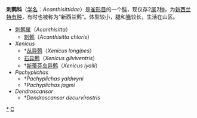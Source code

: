 {{unreferenced|time=2011-01-07}}
{{Automatic Taxobox
| taxon = Acanthisittidae
| authority = Sundevall，1872
| fossil_range = [[中新世|中新世]]至今, {{Fossil range|16|0}}
| image = Xenicus lyalli.jpg
| image_caption = [[斯蒂芬岛异鹩|斯蒂芬岛异鹩]]（''Xenicus lyalli''，已灭绝）
}}
'''刺鹩科'''（[[学名|学名]]：''Acanthisittidae''）是[[雀形目|雀形目]]的一个[[科_(生物)|科]]，现仅存2[[属|属]]2[[种|种]]，为[[新西兰|新西兰]][[特有种|特有种]]，有时也被称为“新西兰鹩”。体型较小，腿和[[鳥喙|喙]]较长，生活在山区。

*  [[刺鹩属|刺鹩属]]（''Acanthisitta''）
** [[刺鹩|刺鹩]]（''Acanthisitta chloris''）
*  ''Xenicus''
** †[[新西兰丛异鹩|丛异鹩]]（''Xenicus longipes''）
** [[石异鹩|石异鹩]]（''Xenicus gilviventris''）
** †[[斯蒂芬岛异鹩|斯蒂芬岛异鹩]]（''Xenicus lyalli''）
*   ''Pachyplichas''
** †''Pachyplichas yaldwyni''
** †''Pachyplichas jagmi''
*   ''Dendroscansor''
** †''Dendroscansor decurvirostris''
{{Taxonbar}}
[[Category:刺鹩科|*]]
[[Category:_1872年描述的分类群|C]]